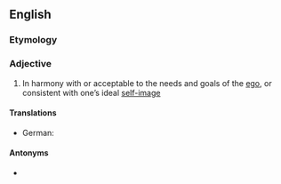 ==English==

===Etymology===
{{compound|ego|syntonic|lang=en}}

===Adjective===
{{en-adj}}

# {{lb|en|of behaviours, values, or beliefs}} In harmony with or acceptable to the needs and goals of the [[ego]], or consistent with one’s ideal [[self-image]]

====Translations====
{{trans-top}}
* German: {{t+|de|ich-synton}}
{{trans-mid}}
{{trans-bottom}}

====Antonyms====
* {{l|en|egodystonic}}